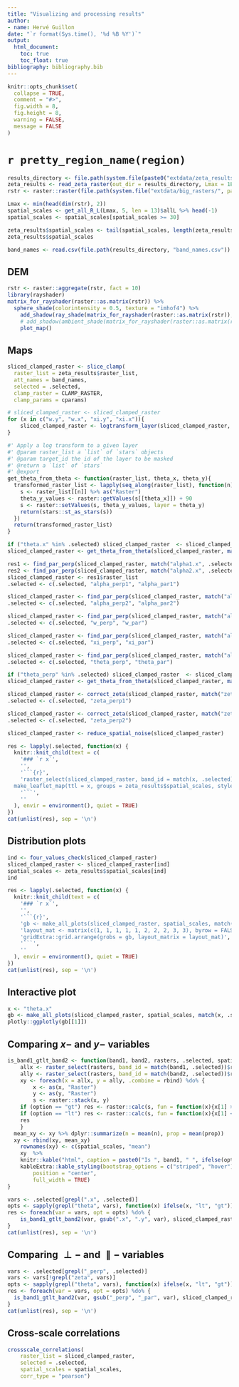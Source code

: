 ```yaml
---
title: "Visualizing and processing results"
author:
- name: Hervé Guillon
date: "`r format(Sys.time(), '%d %B %Y')`"
output: 
  html_document:
    toc: true
    toc_float: true
bibliography: bibliography.bib
---
```


```r
knitr::opts_chunk$set(
  collapse = TRUE,
  comment = "#>",
  fig.width = 8, 
  fig.height = 8,
  warning = FALSE,
  message = FALSE
)
```

# `r pretty_region_name(region)`


```r
results_directory <- file.path(system.file(paste0("extdata/zeta_results/", region), package = "statisticalRoughness"))
zeta_results <- read_zeta_raster(out_dir = results_directory, Lmax = 1E3, raster_resolution = 10, .len = 10, proxy = FALSE)
rstr <- raster::raster(file.path(system.file("extdata/big_rasters/", package = "statisticalRoughness"), paste0(region, ".tif")))

Lmax <- min(head(dim(rstr), 2))
spatial_scales <- get_all_R_L(Lmax, 5, len = 13)$allL %>% head(-1)
spatial_scales <- spatial_scales[spatial_scales >= 30]

zeta_results$spatial_scales <- tail(spatial_scales, length(zeta_results$raster_list)) * 10
zeta_results$spatial_scales

band_names <- read.csv(file.path(results_directory, "band_names.csv")) %>% names()
```

## DEM

```r
rstr <- raster::aggregate(rstr, fact = 10)
library(rayshader)
matrix_for_rayshader(raster::as.matrix(rstr)) %>%
  sphere_shade(colorintensity = 0.5, texture = "imhof4") %>%
    add_shadow(ray_shade(matrix_for_rayshader(raster::as.matrix(rstr)), sunaltitude = 20), max_darken = 0.1) %>%  
    # add_shadow(ambient_shade(matrix_for_rayshader(raster::as.matrix(rstr))), 0) %>%
    plot_map()
```

## Maps {.tabset}

```r
sliced_clamped_raster <- slice_clamp(
  raster_list = zeta_results$raster_list,
  att_names = band_names,
  selected = .selected,
  clamp_raster = CLAMP_RASTER, 
  clamp_params = cparams)
```

```r
# sliced_clamped_raster <- sliced_clamped_raster
for (x in c("w.y", "w.x", "xi.y", "xi.x")){
    sliced_clamped_raster <- logtransform_layer(sliced_clamped_raster, match(x, .selected))
}

#' Apply a log transform to a given layer
#' @param raster_list a `list` of `stars` objects
#' @param target_id the id of the layer to be masked
#' @return a `list` of `stars`
#' @export
get_theta_from_theta <- function(raster_list, theta_x, theta_y){
  transformed_raster_list <- lapply(seq_along(raster_list), function(n){
    s <- raster_list[[n]] %>% as("Raster")
    theta_y_values <- raster::getValues(s[[theta_x]]) + 90
    s <- raster::setValues(s, theta_y_values, layer = theta_y)
    return(stars::st_as_stars(s))
  })
  return(transformed_raster_list)
}

if ("theta.x" %in% .selected) sliced_clamped_raster  <- sliced_clamped_raster  %>% make_angular(match("theta.x", .selected))
sliced_clamped_raster <- get_theta_from_theta(sliced_clamped_raster, match("theta.x", .selected), match("theta.y", .selected))
```

```r
res1 <- find_par_perp(sliced_clamped_raster, match("alpha1.x", .selected), match("alpha1.y", .selected))
res2 <- find_par_perp(sliced_clamped_raster, match("alpha2.x", .selected), match("alpha2.y", .selected))
sliced_clamped_raster <- res1$raster_list
.selected <- c(.selected, "alpha_perp1", "alpha_par1")

sliced_clamped_raster <- find_par_perp(sliced_clamped_raster, match("alpha1.x", .selected), match("alpha1.y", .selected), match("alpha2.x", .selected), match("alpha2.y", .selected), index_perp = res1$index_perp, index_par = res1$index_par)
.selected <- c(.selected, "alpha_perp2", "alpha_par2")

sliced_clamped_raster <- find_par_perp(sliced_clamped_raster, match("alpha1.x", .selected), match("alpha1.y", .selected), match("w.x", .selected), match("w.y", .selected), index_perp = res1$index_perp, index_par = res1$index_par)
.selected <- c(.selected, "w_perp", "w_par")

sliced_clamped_raster <- find_par_perp(sliced_clamped_raster, match("alpha1.x", .selected), match("alpha1.y", .selected), match("xi.x", .selected), match("xi.y", .selected), index_perp = res1$index_perp, index_par = res1$index_par)
.selected <- c(.selected, "xi_perp", "xi_par")

sliced_clamped_raster <- find_par_perp(sliced_clamped_raster, match("alpha1.x", .selected), match("alpha1.y", .selected), match("theta.x", .selected), match("theta.y", .selected), index_perp = res1$index_perp, index_par = res1$index_par)
.selected <- c(.selected, "theta_perp", "theta_par")

if ("theta_perp" %in% .selected) sliced_clamped_raster  <- sliced_clamped_raster  %>% make_angular(match("theta_perp", .selected))
sliced_clamped_raster <- get_theta_from_theta(sliced_clamped_raster, match("theta_perp", .selected), match("theta_par", .selected))

sliced_clamped_raster <- correct_zeta(sliced_clamped_raster, match("zeta1", .selected))
.selected <- c(.selected, "zeta_perp1")

sliced_clamped_raster <- correct_zeta(sliced_clamped_raster, match("zeta2", .selected))
.selected <- c(.selected, "zeta_perp2")
```

```r
sliced_clamped_raster <- reduce_spatial_noise(sliced_clamped_raster)
```

```r
res <- lapply(.selected, function(x) {
  knitr::knit_child(text = c(
    '### `r x`',
    '',
    '```{r}',
    'raster_select(sliced_clamped_raster, band_id = match(x, .selected)) %>% 
  make_leaflet_map(ttl = x, groups = zeta_results$spatial_scales, style = "continuous")',
    '```',
    ''
  ), envir = environment(), quiet = TRUE)
})
cat(unlist(res), sep = '\n')
```

## Distribution plots {.tabset}

```r
ind <- four_values_check(sliced_clamped_raster)
sliced_clamped_raster <- sliced_clamped_raster[ind]
spatial_scales <- zeta_results$spatial_scales[ind]
ind
```

```r
res <- lapply(.selected, function(x) {
  knitr::knit_child(text = c(
    '### `r x`',
    '',
    '```{r}',
    'gb <- make_all_plots(sliced_clamped_raster, spatial_scales, match(x, .selected), x, begin = 0.1, end = 0.85, direction = 1, option = "viridis")',
    'layout_mat <- matrix(c(1, 1, 1, 1, 1, 2, 2, 2, 3, 3), byrow = FALSE, nrow = 5, ncol = 2)',
    'gridExtra::grid.arrange(grobs = gb, layout_matrix = layout_mat)',
    '```',
    ''
  ), envir = environment(), quiet = TRUE)
})
cat(unlist(res), sep = '\n')
```

## Interactive plot

```r
x <- "theta.x"
gb <- make_all_plots(sliced_clamped_raster, spatial_scales, match(x, .selected), x, begin = 0.1, end = 0.85, direction = 1, option = "viridis")
plotly::ggplotly(gb[[1]])
```


## Comparing $x-$ and $y-$ variables

```r
is_band1_gtlt_band2 <- function(band1, band2, rasters, .selected, spatial_scales, option = "gt"){
	allx <- raster_select(rasters, band_id = match(band1, .selected))$rasters
	ally <- raster_select(rasters, band_id = match(band2, .selected))$rasters
	xy <- foreach(x = allx, y = ally, .combine = rbind) %do% {
		x <- as(x, "Raster")
		y <- as(y, "Raster")
		s <- raster::stack(x, y)
    if (option == "gt") res <- raster::calc(s, fun = function(x){x[1] > x[2]}) %>% raster::getValues() %>% rstatix::freq_table() %>% dplyr::filter(group == "TRUE") %>% dplyr::select(-group)
    if (option == "lt") res <- raster::calc(s, fun = function(x){x[1] < x[2]}) %>% raster::getValues() %>% rstatix::freq_table() %>% dplyr::filter(group == "TRUE") %>% dplyr::select(-group)
    res
	}
  mean_xy <- xy %>% dplyr::summarize(n = mean(n), prop = mean(prop))
  xy <- rbind(xy, mean_xy)
	rownames(xy) <- c(spatial_scales, "mean")
	xy  %>% 
	knitr::kable("html", caption = paste0("Is ", band1, " ", ifelse(option == "gt", "greater", "lesser"), " than ", band2, "?")) %>% 
	kableExtra::kable_styling(bootstrap_options = c("striped", "hover"),
		position = "center",
		full_width = TRUE)
}
```

```r
vars <- .selected[grepl(".x", .selected)]
opts <- sapply(grepl("theta", vars), function(x) ifelse(x, "lt", "gt"))
res <- foreach(var = vars, opt = opts) %do% {
	is_band1_gtlt_band2(var, gsub(".x", ".y", var), sliced_clamped_raster, .selected, spatial_scales, option = opt)
}
cat(unlist(res), sep = '\n')
```

## Comparing $\perp-$ and $\parallel-$ variables

```r
vars <- .selected[grepl("_perp", .selected)]
vars <- vars[!grepl("zeta", vars)]
opts <- sapply(grepl("theta", vars), function(x) ifelse(x, "lt", "gt"))
res <- foreach(var = vars, opt = opts) %do% {
  is_band1_gtlt_band2(var, gsub("_perp", "_par", var), sliced_clamped_raster, .selected, spatial_scales, option = opt)
}
cat(unlist(res), sep = '\n')
```
## Cross-scale correlations

```r
crossscale_correlations(
	raster_list = sliced_clamped_raster,
	selected = .selected,
	spatial_scales = spatial_scales,
	corr_type = "pearson")
```